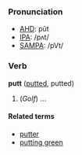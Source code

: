 ===Pronunciation===
*[[w:AHD|AHD]]: pŭt
*[[w:IPA|IPA]]: /pʌt/
*[[w:SAMPA|SAMPA]]: /pVt/

===Verb===
'''putt''' ([[putted]], putted)

# (''Golf'') ...

====Related terms====
*[[putter]]
*[[putting green]]